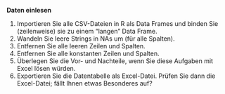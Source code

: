 

**Daten einlesen**

1. Importieren Sie alle CSV-Dateien in R als Data Frames und binden Sie (zeilenweise) sie zu einem “langen” Data Frame.
2. Wandeln Sie leere Strings in NAs um (für alle Spalten).
3. Entfernen Sie alle leeren Zeilen und Spalten.
4. Entfernen Sie alle konstanten Zeilen und Spalten.
5. Überlegen Sie die Vor- und Nachteile, wenn Sie diese Aufgaben mit Excel lösen würden.
6. Exportieren Sie die Datentabelle als Excel-Datei. Prüfen Sie dann die Excel-Datei; fällt Ihnen etwas Besonderes auf?
